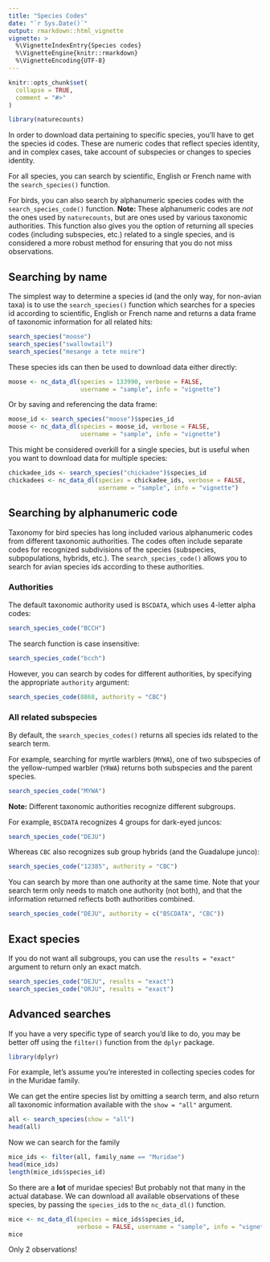 ```yaml
---
title: "Species Codes"
date: "`r Sys.Date()`"
output: rmarkdown::html_vignette
vignette: >
  %\VignetteIndexEntry{Species codes}
  %\VignetteEngine{knitr::rmarkdown}
  %\VignetteEncoding{UTF-8}
---
```


```r
knitr::opts_chunk$set(
  collapse = TRUE,
  comment = "#>"
)
```

```r
library(naturecounts)
```

In order to download data pertaining to specific species, you'll have to get the species id codes. These are numeric codes that reflect species identity, and in complex cases, take account of subspecies or changes to species identity.

For all species, you can search by scientific, English or French name with the `search_species()` function. 

For birds, you can also search by alphanumeric species codes with the `search_species_code()` function. **Note: ** These alphanumeric codes are _not_ the ones used by `naturecounts`, but are ones used by various taxonomic authorities. This function also gives you the option of returning all species codes (including subspecies, etc.) related to a single species, and is considered a more robust method for ensuring that you do not miss observations.

## Searching by name

The simplest way to determine a species id (and the only way, for non-avian taxa) is to use the `search_species()` function which searches for a species id according to scientific, English or French name and returns a data frame of taxonomic information for all related hits:

```r
search_species("moose")
search_species("swallowtail")
search_species("mesange a tete noire")
```

These species ids can then be used to download data either directly:

```r
moose <- nc_data_dl(species = 133990, verbose = FALSE, 
                    username = "sample", info = "vignette")
```

Or by saving and referencing the data frame:
```r
moose_id <- search_species("moose")$species_id
moose <- nc_data_dl(species = moose_id, verbose = FALSE, 
                    username = "sample", info = "vignette")
```

This might be considered overkill for a single species, but is useful when you want to download data for multiple species:

```r
chickadee_ids <- search_species("chickadee")$species_id
chickadees <- nc_data_dl(species = chickadee_ids, verbose = FALSE, 
                         username = "sample", info = "vignette")
```

## Searching by alphanumeric code

Taxonomy for bird species has long included various alphanumeric codes from different taxonomic authorities. The codes often include separate codes for recognized subdivisions of the species (subspecies, subpopulations, hybrids, etc.). The `search_species_code()` allows you to search for avian species ids according to these authorities.

### Authorities

The default taxonomic authority used is `BSCDATA`, which uses 4-letter alpha codes:
```r
search_species_code("BCCH")
```

The search function is case insensitive:
```r
search_species_code("bcch")
```

However, you can search by codes for different authorities, by specifying the appropriate `authority` argument:
```r
search_species_code(8868, authority = "CBC")
```


### All related subspecies

By default, the `search_species_codes()` returns all species ids related to the search term. 

For example, searching for myrtle warblers (`MYWA`), one of two subspecies of the yellow-rumped warbler (`YRWA`) returns both subspecies and the parent species.

```r
search_species_code("MYWA")
```

**Note:** Different taxonomic authorities recognize different subgroups.

For example, `BSCDATA` recognizes 4 groups for dark-eyed juncos:
```r
search_species_code("DEJU")
```

Whereas `CBC` also recognizes sub group hybrids (and the Guadalupe junco):
```r
search_species_code("12385", authority = "CBC")
```

You can search by more than one authority at the same time. Note that your search term only needs to match one authority (not both), and that the information returned reflects both authorities combined.

```r
search_species_code("DEJU", authority = c("BSCDATA", "CBC"))
```


## Exact species

If you do not want all subgroups, you can use the `results = "exact"` argument to return only an exact match.

```r
search_species_code("DEJU", results = "exact")
search_species_code("ORJU", results = "exact")
```

## Advanced searches

If you have a very specific type of search you'd like to do, you may be better off using the `filter()` function from the `dplyr` package.

```r
library(dplyr)
```

For example, let's assume you're interested in collecting species codes for in the Muridae family.

We can get the entire species list by omitting a search term, and also return all taxonomic information available with the `show = "all"` argument.

```r
all <- search_species(show = "all")
head(all)
```

Now we can search for the family
```r
mice_ids <- filter(all, family_name == "Muridae")
head(mice_ids)
length(mice_ids$species_id)
```

So there are a **lot** of muridae species! But probably not that many in the actual database. We can download all available observations of these species, by passing the `species_id`s to the `nc_data_dl()` function.

```r
mice <- nc_data_dl(species = mice_ids$species_id, 
                   verbose = FALSE, username = "sample", info = "vignette")
mice
```

Only 2 observations!
